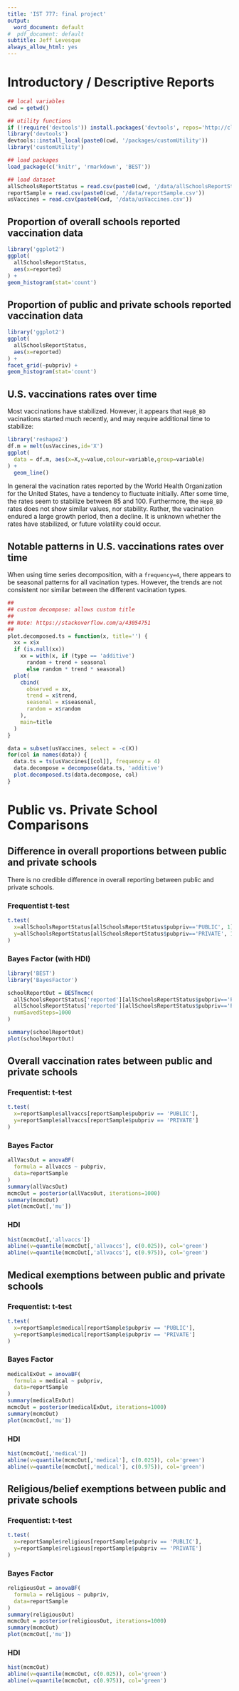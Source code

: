 ```yaml
---
title: 'IST 777: final project'
output:
  word_document: default
#  pdf_document: default
subtitle: Jeff Levesque
always_allow_html: yes
---
```


# Introductory / Descriptive Reports

```r
## local variables
cwd = getwd()

## utility functions
if (!require('devtools')) install.packages('devtools', repos='http://cloud.r-project.org')
library('devtools')
devtools::install_local(paste0(cwd, '/packages/customUtility'))
library('customUtility')

## load packages
load_package(c('knitr', 'rmarkdown', 'BEST'))

## load dataset
allSchoolsReportStatus = read.csv(paste0(cwd, '/data/allSchoolsReportStatus.csv'))
reportSample = read.csv(paste0(cwd, '/data/reportSample.csv'))
usVaccines = read.csv(paste0(cwd, '/data/usVaccines.csv'))
```

## Proportion of overall schools reported vaccination data

```r
library('ggplot2')
ggplot(
  allSchoolsReportStatus,
  aes(x=reported)
) +
geom_histogram(stat='count')
```
## Proportion of public and private schools reported vaccination data

```r
library('ggplot2')
ggplot(
  allSchoolsReportStatus,
  aes(x=reported)
) +
facet_grid(~pubpriv) +
geom_histogram(stat='count')
```

## U.S. vaccinations rates over time

Most vaccinations have stabilized. However, it appears that `HepB_BD` vacinations started much recently, and may require additional time to stabilize:

```r
library('reshape2')
df.m = melt(usVaccines,id='X')
ggplot(
  data = df.m, aes(x=X,y=value,colour=variable,group=variable)
) +
  geom_line()
```

In general the vacination rates reported by the World Health Organization for the United States, have a tendency to fluctuate initially. After some time, the rates seem to stabilize between 85 and 100. Furthermore, the `HepB_BD` rates does not show similar values, nor stability. Rather, the vacination endured a large growth period, then a decline. It is unknown whether the rates have stabilized, or future volatility could occur.

## Notable patterns in U.S. vaccinations rates over time

When using time series decomposition, with a `frequency=4`, there appears to be seasonal patterns for all vacination types. However, the trends are not consistent nor similar between the different vacination types.

```r
##
## custom decompose: allows custom title
##
## Note: https://stackoverflow.com/a/43054751
##
plot.decomposed.ts = function(x, title='') {
  xx = x$x
  if (is.null(xx))
    xx = with(x, if (type == 'additive')
      random + trend + seasonal
      else random * trend * seasonal)
  plot(
    cbind(
      observed = xx,
      trend = x$trend,
      seasonal = x$seasonal,
      random = x$random
    ),
    main=title
  )
}

data = subset(usVaccines, select = -c(X))
for(col in names(data)) {
  data.ts = ts(usVaccines[[col]], frequency = 4)
  data.decompose = decompose(data.ts, 'additive')
  plot.decomposed.ts(data.decompose, col)
}
```

# Public vs. Private School Comparisons

## Difference in overall proportions between public and private schools

There is no credible difference in overall reporting between public and private schools.

### Frequentist t-test

```r
t.test(
  x=allSchoolsReportStatus[allSchoolsReportStatus$pubpriv=='PUBLIC', 1],
  y=allSchoolsReportStatus[allSchoolsReportStatus$pubpriv=='PRIVATE', 1]
)
```

### Bayes Factor (with HDI)

```r
library('BEST')
library('BayesFactor')

schoolReportOut = BESTmcmc(
  allSchoolsReportStatus['reported'][allSchoolsReportStatus$pubpriv=='PUBLIC', 1],
  allSchoolsReportStatus['reported'][allSchoolsReportStatus$pubpriv=='PRIVATE', 1],
  numSavedSteps=1000
)

summary(schoolReportOut)
plot(schoolReportOut)
```

## Overall vaccination rates between public and private schools

### Frequentist: t-test

```r
t.test(
  x=reportSample$allvaccs[reportSample$pubpriv == 'PUBLIC'],
  y=reportSample$allvaccs[reportSample$pubpriv == 'PRIVATE']
)
```

### Bayes Factor

```r
allVacsOut = anovaBF(
  formula = allvaccs ~ pubpriv,
  data=reportSample
)
summary(allVacsOut)
mcmcOut = posterior(allVacsOut, iterations=1000)
summary(mcmcOut)
plot(mcmcOut[,'mu'])
```

### HDI

```r
hist(mcmcOut[,'allvaccs'])
abline(v=quantile(mcmcOut[,'allvaccs'], c(0.025)), col='green')
abline(v=quantile(mcmcOut[,'allvaccs'], c(0.975)), col='green')
```

## Medical exemptions between public and private schools

### Frequentist: t-test

```r
t.test(
  x=reportSample$medical[reportSample$pubpriv == 'PUBLIC'],
  y=reportSample$medical[reportSample$pubpriv == 'PRIVATE']
)
```

### Bayes Factor

```r
medicalExOut = anovaBF(
  formula = medical ~ pubpriv,
  data=reportSample
)
summary(medicalExOut)
mcmcOut = posterior(medicalExOut, iterations=1000)
summary(mcmcOut)
plot(mcmcOut[,'mu'])
```

### HDI

```r
hist(mcmcOut[,'medical'])
abline(v=quantile(mcmcOut[,'medical'], c(0.025)), col='green')
abline(v=quantile(mcmcOut[,'medical'], c(0.975)), col='green')
```

## Religious/belief exemptions between public and private schools

### Frequentist: t-test

```r
t.test(
  x=reportSample$religious[reportSample$pubpriv == 'PUBLIC'],
  y=reportSample$religious[reportSample$pubpriv == 'PRIVATE']
)
```

### Bayes Factor

```r
religiousOut = anovaBF(
  formula = religious ~ pubpriv,
  data=reportSample
)
summary(religiousOut)
mcmcOut = posterior(religiousOut, iterations=1000)
summary(mcmcOut)
plot(mcmcOut[,'mu'])
```

### HDI

```r
hist(mcmcOut)
abline(v=quantile(mcmcOut, c(0.025)), col='green')
abline(v=quantile(mcmcOut, c(0.975)), col='green')
```
